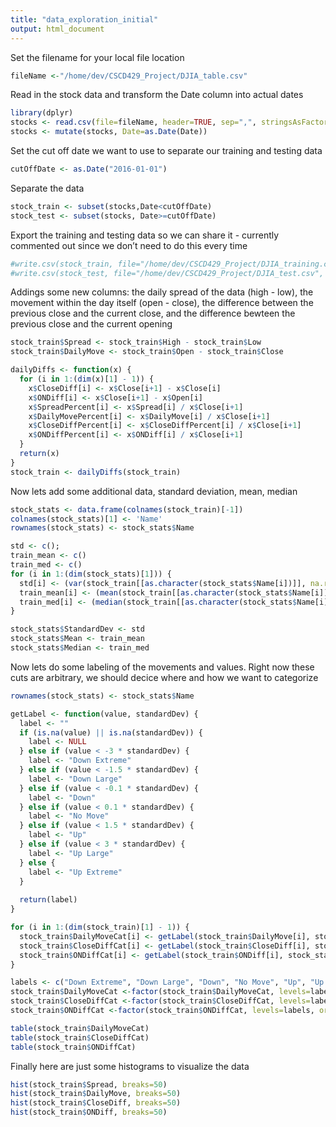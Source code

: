 ---
title: "data_exploration_initial"
output: html_document
---

Set the filename for your local file location

```{r}
fileName <-"/home/dev/CSCD429_Project/DJIA_table.csv"
```

Read in the stock data and transform the Date column into actual dates
```{r}
library(dplyr)
stocks <- read.csv(file=fileName, header=TRUE, sep=",", stringsAsFactors = FALSE)
stocks <- mutate(stocks, Date=as.Date(Date))
```

Set the cut off date we want to use to separate our training and testing data
```{r}
cutOffDate <- as.Date("2016-01-01")
```
Separate the data
```{r}
stock_train <- subset(stocks,Date<cutOffDate)
stock_test <- subset(stocks, Date>=cutOffDate)
```

Export the training and testing data so we can share it - currently commented out since we don't need to do this every time
```{r}
#write.csv(stock_train, file="/home/dev/CSCD429_Project/DJIA_training.csv", row.names=FALSE, na="", sep=",")
#write.csv(stock_test, file="/home/dev/CSCD429_Project/DJIA_test.csv", row.names=FALSE, na="", sep=",")
```

Addings some new columns: the daily spread of the data (high - low), the movement within the day itself (open - close), the difference between the previous close and the current close, and the difference bewteen the previous close and the current opening
```{r}
stock_train$Spread <- stock_train$High - stock_train$Low
stock_train$DailyMove <- stock_train$Open - stock_train$Close

dailyDiffs <- function(x) {
  for (i in 1:(dim(x)[1] - 1)) {
    x$CloseDiff[i] <- x$Close[i+1] - x$Close[i]
    x$ONDiff[i] <- x$Close[i+1] - x$Open[i]
    x$SpreadPercent[i] <- x$Spread[i] / x$Close[i+1]
    x$DailyMovePercent[i] <- x$DailyMove[i] / x$Close[i+1]
    x$CloseDiffPercent[i] <- x$CloseDiffPercent[i] / x$Close[i+1]
    x$ONDiffPercent[i] <- x$ONDiff[i] / x$Close[i+1]
  }
  return(x)
}
stock_train <- dailyDiffs(stock_train)
```

Now lets add some additional data, standard deviation, mean, median
```{r}
stock_stats <- data.frame(colnames(stock_train)[-1])
colnames(stock_stats)[1] <- 'Name'
rownames(stock_stats) <- stock_stats$Name

std <- c();
train_mean <- c()
train_med <- c() 
for (i in 1:(dim(stock_stats)[1])) {
  std[i] <- (var(stock_train[[as.character(stock_stats$Name[i])]], na.rm=TRUE)^(1/2))
  train_mean[i] <- (mean(stock_train[[as.character(stock_stats$Name[i])]], na.rm=TRUE))
  train_med[i] <- (median(stock_train[[as.character(stock_stats$Name[i])]], na.rm=TRUE))
}

stock_stats$StandardDev <- std
stock_stats$Mean <- train_mean
stock_stats$Median <- train_med
```

Now lets do some labeling of the movements and values. Right now these cuts are arbitrary, we should decice where and how we want to categorize
```{r}
rownames(stock_stats) <- stock_stats$Name

getLabel <- function(value, standardDev) {
  label <- ""
  if (is.na(value) || is.na(standardDev)) {
    label <- NULL
  } else if (value < -3 * standardDev) {
    label <- "Down Extreme"
  } else if (value < -1.5 * standardDev) {
    label <- "Down Large"
  } else if (value < -0.1 * standardDev) {
    label <- "Down"
  } else if (value < 0.1 * standardDev) {
    label <- "No Move"
  } else if (value < 1.5 * standardDev) {
    label <- "Up"
  } else if (value < 3 * standardDev) {
    label <- "Up Large"
  } else {
    label <- "Up Extreme"
  }
  
  return(label)
}

for (i in 1:(dim(stock_train)[1] - 1)) {
  stock_train$DailyMoveCat[i] <- getLabel(stock_train$DailyMove[i], stock_stats["DailyMove","StandardDev"])
  stock_train$CloseDiffCat[i] <- getLabel(stock_train$CloseDiff[i], stock_stats["CloseDiff","StandardDev"])
  stock_train$ONDiffCat[i] <- getLabel(stock_train$ONDiff[i], stock_stats["ONDiff","StandardDev"])
}

labels <- c("Down Extreme", "Down Large", "Down", "No Move", "Up", "Up Large", "Up Extreme")
stock_train$DailyMoveCat <-factor(stock_train$DailyMoveCat, levels=labels, ordered = TRUE)
stock_train$CloseDiffCat <-factor(stock_train$CloseDiffCat, levels=labels, ordered = TRUE)
stock_train$ONDiffCat <-factor(stock_train$ONDiffCat, levels=labels, ordered = TRUE)

table(stock_train$DailyMoveCat)
table(stock_train$CloseDiffCat)
table(stock_train$ONDiffCat)
```

Finally here are just some histograms to visualize the data

```{r}
hist(stock_train$Spread, breaks=50)
hist(stock_train$DailyMove, breaks=50)
hist(stock_train$CloseDiff, breaks=50)
hist(stock_train$ONDiff, breaks=50)
```
